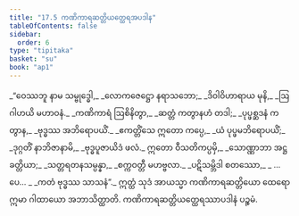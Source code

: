 ```yaml
---
title: "17.5 ကဏိကာရဆတ္တိယတ္ထေရအပဒါန"
tableOfContents: false
sidebar:
  order: 6
type: "tipitaka"
basket: "su"
book: "ap1"
---
```



<DynamicBreadcrumb />

<Division number="23" book="ap1">

<Paragraph number="2463" type="verses" book="ap1">
_“ဝေဿဘူ နာမ သမ္ဗုဒ္ဓေါ,_  
_လောကဇေဋ္ဌော နရာသဘော;_  
_ဒိဝါဝိဟာရာယ မုနိ,_  
_ဩဂါဟယိ မဟာဝနံ._  

</Paragraph>

</Division>
<Division number="24" book="ap1">

<Paragraph number="2464" type="verses" book="ap1">
_ကဏိကာရံ ဩစိနိတွာ,_  
_ဆတ္တံ ကတွာနဟံ တဒါ;_  
_ပုပ္ဖစ္ဆဒနံ ကတွာန,_  
_ဗုဒ္ဓဿ အဘိရောပယိံ._  

</Paragraph>

</Division>
<Division number="25" book="ap1">

<Paragraph number="2465" type="verses" book="ap1">
_ဧကတ္တိံသေ ဣတော ကပ္ပေ,_  
_ယံ ပုပ္ဖမဘိရောပယိံ;_  
_ဒုဂ္ဂတိံ နာဘိဇာနာမိ,_  
_ဗုဒ္ဓပူဇာယိဒံ ဖလံ._  

</Paragraph>

</Division>
<Division number="26" book="ap1">

<Paragraph number="2466" type="verses" book="ap1">
ဣတော ဝီသတိကပ္ပမှိ,_  
_သောဏ္ဏာဘာ အဋ္ဌ ခတ္တိယာ;_  
_သတ္တရတနသမ္ပန္နာ,_  
_စက္ကဝတ္တီ မဟဗ္ဗလာ._  

</Paragraph>

</Division>
<Division number="27" book="ap1">

<Paragraph number="2467" type="verses" book="ap1">
_ပဋိသမ္ဘိဒါ စတဿော,_  
_ …ပေ… _  
_ကတံ ဗုဒ္ဓဿ သာသနံ”._  

</Paragraph>

<Paragraph number="2468" book="ap1">
ဣတ္ထံ သုဒံ အာယသ္မာ ကဏိကာရဆတ္တိယော ထေရော ဣမာ ဂါထာယော အဘာသိတ္ထာတိ.

</Paragraph>
</Division>

<Paragraph number="2469" type="center" book="ap1">
ကဏိကာရဆတ္တိယတ္ထေရဿာပဒါနံ ပဉ္စမံ.
</Paragraph>